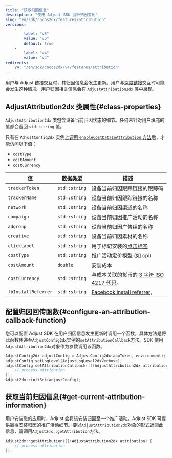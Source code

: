```yaml
---
title: "获取归因信息"
description: "使用 Adjust SDK 监听归因变化"
slug: "en/sdk/cocos2dx/features/attribution"
versions: 
    - 
        label: "v5"
        value: "v5"
        default: true
    - 
        label: "v4"
        value: "v4"
redirects: 
    v4: "/en/sdk/cocos2dx/v4/features/attribution"
---
```

用户与 Adjust 链接交互时，其归因信息会发生更新。用户与[深度链接](https://help.adjust.com/en/article/deep-links)交互时可能会发生这种情况。用户归因相关信息会在 `AdjustAttribution2dx` 类中展现。

AdjustAttribution2dx 类属性\{\#class\-properties\}
---------------------------------------------------

`AdjustAttribution2dx` 类包含设备当前归因状态的细节。任何未针对用户填充的值都会返回 `std::string` 值。
<callout type="note"> 

只有在 `AdjustConfig2dx` 实例上[调用 `enableCostDataInAttribution` 方法](/en/sdk/cocos2dx/configuration#receive-ad-spend-data)后，才能访问以下值：

* `costType`
* `costAmount`
* `costCurrency`

</Callout> 

|          值          |     数据类型      |                                              描述                                              |
|---------------------|---------------|----------------------------------------------------------------------------------------------|
| `trackerToken`      | `std::string` | 设备当前归因跟踪链接的跟踪码                                                                               |
| `trackerName`       | `std::string` | 设备当前归因跟踪链接的名称                                                                                |
| `network`           | `std::string` | 设备当前归因渠道的名称                                                                                  |
| `campaign`          | `std::string` | 设备当前归因推广活动的名称                                                                                |
| `adgroup`           | `std::string` | 设备当前归因广告组的名称                                                                                 |
| `creative`          | `std::string` | 设备当前归因素材的名称                                                                                  |
| `clickLabel`        | `std::string` | 用于标记安装的[点击标签](https://help.adjust.com/en/article/user-rewards)                               |
| `costType`          | `std::string` | 推广活动定价模型 \(如 cpi\)                                                                         |
| `costAmount`        | `double`      | 安装成本                                                                                         |
| `costCurrency`      | `std::string` | 与成本关联的货币的 [3 字符 ISO 4217 代码](https://www.iban.com/currency-codes)。                           |
| `fbInstallReferrer` | `std::string` | [Facebook install referrer](https://developers.facebook.com/docs/app-ads/install-referrer/)， |

配置归因回传函数\{\#configure\-an\-attribution\-callback\-function\}
-------------------------------------------------------------------

您可以配置 Adjust SDK 在用户归因信息发生更新时调用一个函数，具体方法是将此函数传递至`AdjustConfig2dx`实例的`setAttributionCallback`方法。SDK 使用`AdjustAttribution2dx`对象作为参数调用该函数。

```cpp
AdjustConfig2dx adjustConfig = AdjustConfig2dx(appToken, environment);
adjustConfig.setLogLevel(AdjustLogLevel2dxVerbose);
adjustConfig.setAttributionCallback([](AdjustAttribution2dx attribution) {
    // process attribution
});
Adjust2dx::initSdk(adjustConfig);
```

获取当前归因信息\{\#get\-current\-attribution\-information\}
----------------------------------------------------------

用户安装您的应用时，Adjust 会将该安装归因至一个推广活动。Adjust SDK 可提供赢得安装归因的推广活动细节。要以`AdjustAttribution2dx`对象的形式返回此信息，请调用`Adjust2dx::getAttribution`方法。

```cpp
Adjust2dx::getAttribution([](AdjustAttribution2dx attribution) {
    // process attribution
});
```

